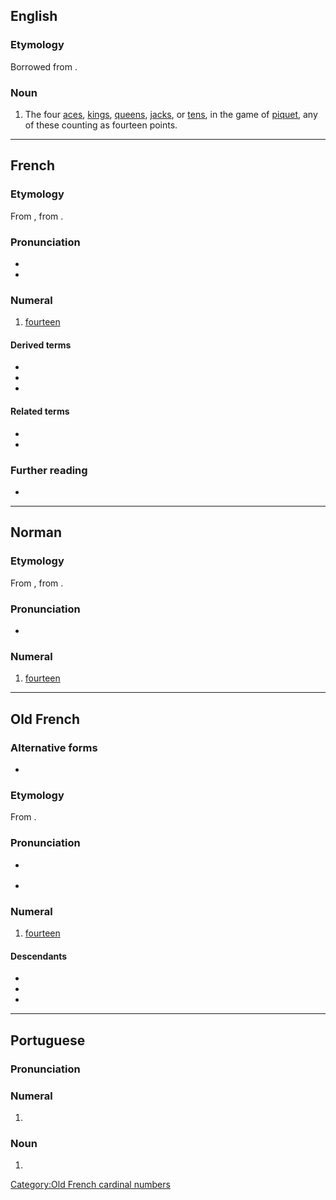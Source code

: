 ==English==

===Etymology===
Borrowed from {{bor|en|fr|quatorze}}.

===Noun===
{{en-noun}}

# {{lb|en|cards}} The four [[ace]]s, [[king]]s, [[queen]]s, [[jack]]s, or [[ten]]s, in the game of [[piquet]], any of these counting as fourteen points.

----

==French==
{{number box|fr}}

===Etymology===
From {{inh|fr|fro|quatorze}}, from {{inh|fr|la|quattuordecim}}.

===Pronunciation===
* {{fr-IPA}}
* {{audio|fr|Fr-quatorze.ogg|audio}}

===Numeral===
{{fr-card-inv}}

# [[fourteen]]

====Derived terms====
* {{l|fr|chercher midi à quatorze heures}}
* {{l|fr|quatorzain}}
* {{l|fr|quatorzième}}

====Related terms====
* {{l|fr|quatre}}
* {{l|fr|dix}}

===Further reading===
* {{R:TLFi}}

{{C|fr|Fourteen}}

----

==Norman==
{{cardinalbox|nrf|13|14|15|treize|tchinze}}
{{cardinalbox|nrf|13|14|15|treize|tchînze}}

===Etymology===
From {{inh|nrf|fro|quatorze}}, from {{inh|nrf|la|quattuordecim}}.

===Pronunciation===
* {{audio|nrf|Jer-quatorze.ogg|Audio (Jersey)}}

===Numeral===
{{head|nrf|numeral}}

# {{cln|nrf|cardinal numbers}} {{lb|nrf|Jersey|Guernsey}} [[fourteen]]

----

==Old French==

===Alternative forms===
* {{alter|fro|catorze}}

===Etymology===
From {{inh|fro|la|quattuordecim}}.

===Pronunciation===
* {{a|classical}} {{IPA|fro|/kaˈtɔɾd͡zə/}}
* {{a|late}} {{IPA|fro|/kaˈtɔɾzə/}}

===Numeral===
{{enum|fro|treze|quinze|cardinal number|14}}
{{head|fro|numeral}}

# [[fourteen]]

====Descendants====
* {{desc|fr|quatorze}}
* {{desc|nrf|quatorze}}
* {{desc|wa|catoize}}

[[Category:Old French cardinal numbers]]

----

==Portuguese==
{{number box|pt}}

===Pronunciation===
{{pt-IPA|quatôrze}}

===Numeral===
{{pt-cardinal}}

# {{alternative form of|pt|catorze}}

===Noun===
{{pt-noun|m}}

# {{alternative form of|pt|catorze}}